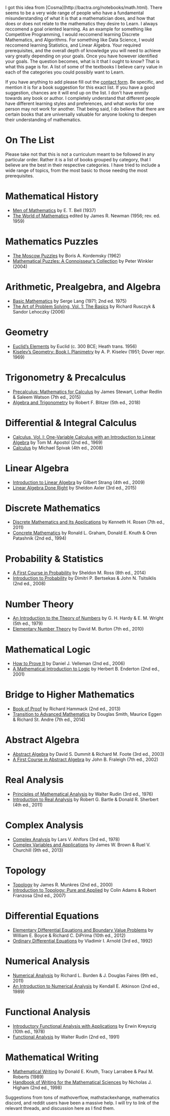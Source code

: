<Collapse title="Thanks Cosma for the idea!">
I got this idea from [Cosma](http://bactra.org/notebooks/math.html). There seems to be a very wide range of people who have a fundamental misunderstanding of 
what it is that a mathematician does, and how that does or does not relate to the mathematics they desire to Learn. I always reccomend a goal oriented learning. 
As an example for something like Competitive Programming, I would reccomend learning Discrete Mathematics, and Algorithms. For something like Data Science, 
I would reccomend learning Statistics, and Linear Algebra. Your required prerequisites, and the overall depth of knowledge you will need to achieve vary greatly 
depending on your goals. Once you have however identified your goals. The question becomes, what is it that I ought to know? That is what this page is for. A list of 
some of the textbooks I believe carry value in each of the categories you could possibly want to Learn.
</Collapse>

<Box>If you have anything to add please fill out the [contact form](/contact). Be specific, and mention it is for a book suggestion for this exact list. 
If you have a good suggestion, chances are it will end up on the list. I don't have enmity towards any book or author. I completely understand that 
different people have different learning styles and preferences, and what works for one person may not work for another. That being said, I do believe 
that there are certain books that are universally valuable for anyone looking to deepen their understanding of mathematics.</Box>

# On The List 
Please take not that this is not a curriculum meant to be followed in any particular order. Rather it is a list of books grouped by category, that I believe 
are the best in their respective categories. I have tried to include a wide range of topics, from the most basic to those needng the most prerequisites. 

# Mathematical History

- [Men of Mathematics](/link-or-placeholder) by E. T. Bell (1937)  
- [The World of Mathematics](/link-or-placeholder) edited by James R. Newman (1956; rev. ed. 1959)  

# Mathematics Puzzles

- [The Moscow Puzzles](/link-or-placeholder) by Boris A. Kordemsky (1962)  
- [Mathematical Puzzles: A Connoisseur’s Collection](/link-or-placeholder) by Peter Winkler (2004)  

# Arithmetic, Prealgebra, and Algebra

- [Basic Mathematics](/link-or-placeholder) by Serge Lang (1971; 2nd ed. 1975)  
- [The Art of Problem Solving, Vol. 1: The Basics](/link-or-placeholder) by Richard Rusczyk & Sandor Lehoczky (2006)  

# Geometry

- [Euclid’s Elements](/link-or-placeholder) by Euclid (c. 300 BCE; Heath trans. 1956)  
- [Kiselev’s Geometry: Book I. Planimetry](/link-or-placeholder) by A. P. Kiselev (1951; Dover repr. 1969)  

# Trigonometry & Precalculus

- [Precalculus: Mathematics for Calculus](/link-or-placeholder) by James Stewart, Lothar Redlin & Saleem Watson (7th ed., 2015)  
- [Algebra and Trigonometry](/link-or-placeholder) by Robert F. Blitzer (5th ed., 2018)  

# Differential & Integral Calculus

- [Calculus, Vol. I: One-Variable Calculus with an Introduction to Linear Algebra](/link-or-placeholder) by Tom M. Apostol (2nd ed., 1969)  
- [Calculus](/link-or-placeholder) by Michael Spivak (4th ed., 2008)  

# Linear Algebra

- [Introduction to Linear Algebra](/link-or-placeholder) by Gilbert Strang (4th ed., 2009)  
- [Linear Algebra Done Right](/link-or-placeholder) by Sheldon Axler (3rd ed., 2015)  

# Discrete Mathematics

- [Discrete Mathematics and Its Applications](/link-or-placeholder) by Kenneth H. Rosen (7th ed., 2011)  
- [Concrete Mathematics](/link-or-placeholder) by Ronald L. Graham, Donald E. Knuth & Oren Patashnik (2nd ed., 1994)  

# Probability & Statistics

- [A First Course in Probability](/link-or-placeholder) by Sheldon M. Ross (8th ed., 2014)  
- [Introduction to Probability](/link-or-placeholder) by Dimitri P. Bertsekas & John N. Tsitsiklis (2nd ed., 2008)  

# Number Theory

- [An Introduction to the Theory of Numbers](/link-or-placeholder) by G. H. Hardy & E. M. Wright (5th ed., 1979)  
- [Elementary Number Theory](/link-or-placeholder) by David M. Burton (7th ed., 2010)  

# Mathematical Logic

- [How to Prove It](/link-or-placeholder) by Daniel J. Velleman (2nd ed., 2006)  
- [A Mathematical Introduction to Logic](/link-or-placeholder) by Herbert B. Enderton (2nd ed., 2001)  

# Bridge to Higher Mathematics

- [Book of Proof](/link-or-placeholder) by Richard Hammack (2nd ed., 2013)  
- [Transition to Advanced Mathematics](/link-or-placeholder) by Douglas Smith, Maurice Eggen & Richard St. Andre (7th ed., 2014)  

# Abstract Algebra

- [Abstract Algebra](/link-or-placeholder) by David S. Dummit & Richard M. Foote (3rd ed., 2003)  
- [A First Course in Abstract Algebra](/link-or-placeholder) by John B. Fraleigh (7th ed., 2002)  

# Real Analysis

- [Principles of Mathematical Analysis](/link-or-placeholder) by Walter Rudin (3rd ed., 1976)  
- [Introduction to Real Analysis](/link-or-placeholder) by Robert G. Bartle & Donald R. Sherbert (4th ed., 2011)  

# Complex Analysis

- [Complex Analysis](/link-or-placeholder) by Lars V. Ahlfors (3rd ed., 1978)  
- [Complex Variables and Applications](/link-or-placeholder) by James W. Brown & Ruel V. Churchill (9th ed., 2013)  

# Topology

- [Topology](/link-or-placeholder) by James R. Munkres (2nd ed., 2000)  
- [Introduction to Topology: Pure and Applied](/link-or-placeholder) by Colin Adams & Robert Franzosa (2nd ed., 2007)  

# Differential Equations

- [Elementary Differential Equations and Boundary Value Problems](/link-or-placeholder) by William E. Boyce & Richard C. DiPrima (10th ed., 2012)  
- [Ordinary Differential Equations](/link-or-placeholder) by Vladimir I. Arnold (3rd ed., 1992)  

# Numerical Analysis

- [Numerical Analysis](/link-or-placeholder) by Richard L. Burden & J. Douglas Faires (9th ed., 2011)  
- [An Introduction to Numerical Analysis](/link-or-placeholder) by Kendall E. Atkinson (2nd ed., 1989)  

# Functional Analysis

- [Introductory Functional Analysis with Applications](/link-or-placeholder) by Erwin Kreyszig (10th ed., 1978)  
- [Functional Analysis](/link-or-placeholder) by Walter Rudin (2nd ed., 1991)  

# Mathematical Writing

- [Mathematical Writing](/link-or-placeholder) by Donald E. Knuth, Tracy Larrabee & Paul M. Roberts (1989)  
- [Handbook of Writing for the Mathematical Sciences](/link-or-placeholder) by Nicholas J. Higham (2nd ed., 1998)  



<Collapse title="Thanks for the help!">
Suggestions from tons of mathoverflow, mathstackexhange, mathematics discord, and reddit users have been a massive help. 
I will try to link of the relevant threads, and discussion here as I find them. 
</Collapse>



